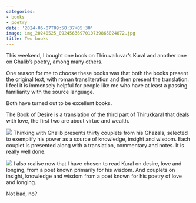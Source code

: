 ```yaml
---
categories:
- books
- poetry
date: '2024-05-07T09:58:37+05:30'
image: img_20240525_0924563697010739865024872.jpg
title: Two books
---
```


This weekend, I bought one book on Thiruvalluvar’s Kural and another one on Ghalib’s poetry, among many others.

One reason for me to choose these books was that both the books present the original text, with roman transliteration and then present the translation. I feel it is immensely helpful for people like me who have at least a passing familiarity with the source language.

Both have turned out to be excellent books.

The Book of Desire is a translation of the third part of Thirukkaral that deals with love, the first two are about virtue and wealth.

 ![](img_20240525_0924563697010739865024872.jpg) Thinking with Ghalib presents thirty couplets from his Ghazals, selected to exemplify his power as a source of knowledge, insight and wisdom. Each couplet is presented along with a translation, commentary and notes. It is really well done.

 ![](fb_img_1728793682599961295169321264301.jpg) I also realise now that I have chosen to read Kural on desire, love and longing, from a poet known primarily for his wisdom. And couplets on insight, knowledge and wisdom from a poet known for his poetry of love and longing.

Not bad, no?

<br>

<!--
post-828
https://venugvgk.wordpress.com/2024/05/07/two-books/
-->
